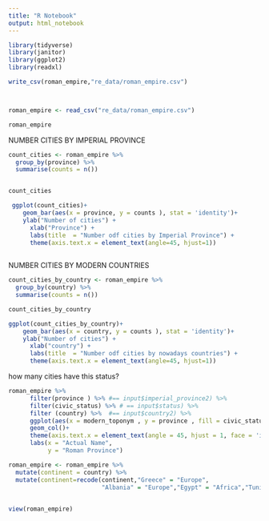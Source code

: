 ```yaml
---
title: "R Notebook"
output: html_notebook
---
```


```r
library(tidyverse)
library(janitor)
library(ggplot2)
library(readxl)
```

 

```r
write_csv(roman_empire,"re_data/roman_empire.csv")



roman_empire <- read_csv("re_data/roman_empire.csv")

roman_empire
```

  NUMBER CITIES BY IMPERIAL PROVINCE


```r
count_cities <- roman_empire %>% 
  group_by(province) %>% 
  summarise(counts = n())


count_cities
``` 
  
```r
 ggplot(count_cities)+
    geom_bar(aes(x = province, y = counts ), stat = 'identity')+
    ylab("Number of cities") +
      xlab("Province") +
      labs(title  = "Number odf cities by Imperial Province") +
      theme(axis.text.x = element_text(angle=45, hjust=1))
  
```

NUMBER CITIES BY MODERN COUNTRIES


```r
count_cities_by_country <- roman_empire %>% 
  group_by(country) %>% 
  summarise(counts = n())

count_cities_by_country
```
  
```r
ggplot(count_cities_by_country)+
    geom_bar(aes(x = country, y = counts ), stat = 'identity')+
    ylab("Number of cities") +
      xlab("country") +
      labs(title  = "Number odf cities by nowadays countries") +
      theme(axis.text.x = element_text(angle=45, hjust=1))
```
  
  
  
  how many cities have this status?
  
  
```r

roman_empire %>%
      filter(province ) %>% #== input$imperial_province2) %>%
      filter(civic_status) %>% # == input$status) %>%
      filter (country) %>%  #== input$country2) %>% 
      ggplot(aes(x = modern_toponym , y = province , fill = civic_status))+
      geom_col()+
      theme(axis.text.x = element_text(angle = 45, hjust = 1, face = 'italic'))+
      labs(x = "Actual Name",
           y = "Roman Province")

```

```r
roman_empire <- roman_empire %>% 
  mutate(continent = country) %>% 
  mutate(continent=recode(continent,"Greece" = "Europe", 
                          "Albania" = "Europe","Egypt" = "Africa","Tunisia" ="Africa","Libya" = "Africa","Italy" = "Europe","France" = "Europe","Jordan" = "Asia", "Syria" = "Asia","Turkey" = "Asia","Israel" = "Asia","Spain" = "Europe","Bulgaria" = "Europe","Croatia"= "Europe", "Bosnia and Herzegovina" ="Europe","Cyprus" ="Europe", "Germany"= "Europe", "Austria" = "Europe","Hungary"="Europe","Lebanon" = "Asia","Macedonia" ="Europe","Malta"="Europe","Montenegro"="Europe","Morocco"="Africa","Netherlands"= "Europe","Northern Cyprus" = "Europe", "Portugal" ="Europe","Romania"= "Europe","Serbia"= "Europe", "Slovenia"= "Europe", "Spain"= "Europe","Switzerland"="Europe","Tunisia"= "Africa","United Kingdom" = "Europe"))
  

view(roman_empire)
```

  
  
  
  
 
  


